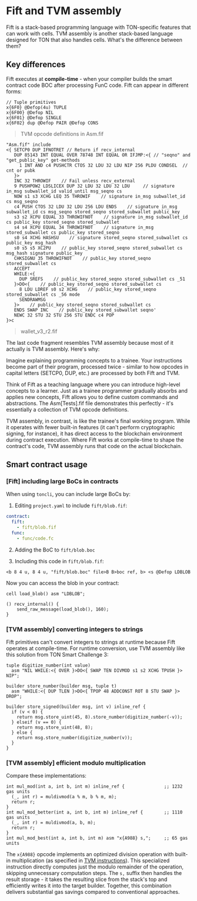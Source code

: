
# Fift and TVM assembly

Fift is a stack-based programming language with TON-specific features that can work with cells. TVM assembly is another stack-based language designed for TON that also handles cells. What's the difference between them?

## Key differences

Fift executes at **compile-time** - when your compiler builds the smart contract code BOC after processing FunC code. Fift can appear in different forms:

```
// Tuple primitives
x{6F0} @Defop(4u) TUPLE
x{6F00} @Defop NIL
x{6F01} @Defop SINGLE
x{6F02} dup @Defop PAIR @Defop CONS
```
> TVM opcode definitions in Asm.fif

```
"Asm.fif" include
<{ SETCP0 DUP IFNOTRET // Return if recv_internal
   DUP 85143 INT EQUAL OVER 78748 INT EQUAL OR IFJMP:<{ // "seqno" and "get_public_key" get-methods
     1 INT AND c4 PUSHCTR CTOS 32 LDU 32 LDU NIP 256 PLDU CONDSEL  // cnt or pubk
   }>
   INC 32 THROWIF    // Fail unless recv_external
   9 PUSHPOW2 LDSLICEX DUP 32 LDU 32 LDU 32 LDU     // signature in_msg subwallet_id valid_until msg_seqno cs
   NOW s1 s3 XCHG LEQ 35 THROWIF    // signature in_msg subwallet_id cs msg_seqno
   c4 PUSH CTOS 32 LDU 32 LDU 256 LDU ENDS    // signature in_msg subwallet_id cs msg_seqno stored_seqno stored_subwallet public_key
   s3 s2 XCPU EQUAL 33 THROWIFNOT    // signature in_msg subwallet_id cs public_key stored_seqno stored_subwallet
   s4 s4 XCPU EQUAL 34 THROWIFNOT    // signature in_msg stored_subwallet cs public_key stored_seqno
   s0 s4 XCHG HASHSU    // signature stored_seqno stored_subwallet cs public_key msg_hash
   s0 s5 s5 XC2PU    // public_key stored_seqno stored_subwallet cs msg_hash signature public_key
   CHKSIGNU 35 THROWIFNOT    // public_key stored_seqno stored_subwallet cs
   ACCEPT
   WHILE:<{
     DUP SREFS    // public_key stored_seqno stored_subwallet cs _51
   }>DO<{    // public_key stored_seqno stored_subwallet cs
     8 LDU LDREF s0 s2 XCHG    // public_key stored_seqno stored_subwallet cs _56 mode
     SENDRAWMSG
   }>    // public_key stored_seqno stored_subwallet cs
   ENDS SWAP INC    // public_key stored_subwallet seqno'
   NEWC 32 STU 32 STU 256 STU ENDC c4 POP
}>c
```
> wallet_v3_r2.fif

The last code fragment resembles TVM assembly because most of it actually is TVM assembly. Here's why:

Imagine explaining programming concepts to a trainee. Your instructions become part of their program, processed twice - similar to how opcodes in capital letters (SETCP0, DUP, etc.) are processed by both Fift and TVM.

Think of Fift as a teaching language where you can introduce high-level concepts to a learner. Just as a trainee programmer gradually absorbs and applies new concepts, Fift allows you to define custom commands and abstractions. The Asm[Tests].fif file demonstrates this perfectly - it's essentially a collection of TVM opcode definitions.

TVM assembly, in contrast, is like the trainee's final working program. While it operates with fewer built-in features (it can't perform cryptographic signing, for instance), it has direct access to the blockchain environment during contract execution. Where Fift works at compile-time to shape the contract's code, TVM assembly runs that code on the actual blockchain.

## Smart contract usage

### [Fift] including large BoCs in contracts

When using `toncli`, you can include large BoCs by:

1. Editing `project.yaml` to include `fift/blob.fif`:
```yaml
contract:
  fift:
    - fift/blob.fif
  func:
    - func/code.fc
```

2. Adding the BoC to `fift/blob.boc`

3. Including this code in `fift/blob.fif`:
```
<b 8 4 u, 8 4 u, "fift/blob.boc" file>B B>boc ref, b> <s @Defop LDBLOB
```

Now you can access the blob in your contract:
```
cell load_blob() asm "LDBLOB";

() recv_internal() {
    send_raw_message(load_blob(), 160);
}
```

### [TVM assembly] converting integers to strings

Fift primitives can't convert integers to strings at runtime because Fift operates at compile-time. For runtime conversion, use TVM assembly like this solution from TON Smart Challenge 3:

```
tuple digitize_number(int value)
  asm "NIL WHILE:<{ OVER }>DO<{ SWAP TEN DIVMOD s1 s2 XCHG TPUSH }> NIP";

builder store_number(builder msg, tuple t)
  asm "WHILE:<{ DUP TLEN }>DO<{ TPOP 48 ADDCONST ROT 8 STU SWAP }> DROP";

builder store_signed(builder msg, int v) inline_ref {
  if (v < 0) {
    return msg.store_uint(45, 8).store_number(digitize_number(-v));
  } elseif (v == 0) {
    return msg.store_uint(48, 8);
  } else {
    return msg.store_number(digitize_number(v));
  }
}
```

### [TVM assembly] efficient modulo multiplication

Compare these implementations:

```
int mul_mod(int a, int b, int m) inline_ref {               ;; 1232 gas units
  (_, int r) = muldivmod(a % m, b % m, m);
  return r;
}
int mul_mod_better(int a, int b, int m) inline_ref {        ;; 1110 gas units
  (_, int r) = muldivmod(a, b, m);
  return r;
}
int mul_mod_best(int a, int b, int m) asm "x{A988} s,";     ;; 65 gas units
```

The `x{A988}` opcode implements an optimized division operation with built-in multiplication (as specified in [TVM instructions](/v3/documentation/tvm/tvm-overview#tvm-instructions)). This specialized instruction directly computes just the modulo remainder of the operation, skipping unnecessary computation steps. The `s,` suffix then handles the result storage - it takes the resulting slice from the stack's top and efficiently writes it into the target builder. Together, this combination delivers substantial gas savings compared to conventional approaches.
<Feedback />

